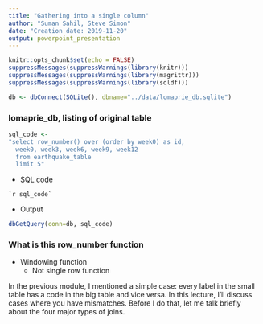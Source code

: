 ```yaml
---
title: "Gathering into a single column"
author: "Suman Sahil, Steve Simon"
date: "Creation date: 2019-11-20"
output: powerpoint_presentation
---
```


```r
knitr::opts_chunk$set(echo = FALSE)
suppressMessages(suppressWarnings(library(knitr)))
suppressMessages(suppressWarnings(library(magrittr)))
suppressMessages(suppressWarnings(library(sqldf)))
```

```r
db <- dbConnect(SQLite(), dbname="../data/lomaprie_db.sqlite")
```

### lomaprie_db, listing of original table

```r
sql_code <- 
"select row_number() over (order by week0) as id, 
  week0, week3, week6, week9, week12 
  from earthquake_table
  limit 5"  
```

+ SQL code
```
`r sql_code`
```
+ Output
```r
dbGetQuery(conn=db, sql_code)
```

<div class="notes">



</div>

### What is this row_number function

+ Windowing function
  + Not single row function

<div class="notes">

In the previous module, I mentioned a simple case: every label in the small table has a code in the big table and vice versa. In this lecture, I'll discuss cases where you have mismatches. Before I do that, let me talk briefly about the four major types of joins.

</div>

